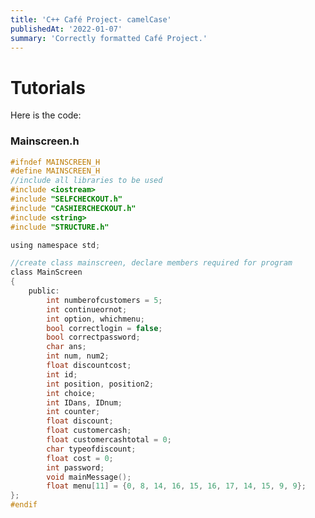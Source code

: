 ```yaml
---
title: 'C++ Café Project- camelCase'
publishedAt: '2022-01-07'
summary: 'Correctly formatted Café Project.'
---
```


# Tutorials
Here is the code:

### Mainscreen.h
```cpp:MainScreen.h
#ifndef MAINSCREEN_H
#define MAINSCREEN_H
//include all libraries to be used
#include <iostream>
#include "SELFCHECKOUT.h"
#include "CASHIERCHECKOUT.h"
#include <string>
#include "STRUCTURE.h"

using namespace std;

//create class mainscreen, declare members required for program
class MainScreen 
{
	public:
		int numberofcustomers = 5;
		int continueornot;
		int option, whichmenu;
		bool correctlogin = false;
		bool correctpassword;
		char ans;
		int num, num2;
		float discountcost;
		int id;
		int position, position2;
		int choice;
		int IDans, IDnum;
		int counter;
		float discount;
		float customercash;
		float customercashtotal = 0;
		char typeofdiscount;
		float cost = 0;
		int password;
		void mainMessage();
		float menu[11] = {0, 8, 14, 16, 15, 16, 17, 14, 15, 9, 9};
};
#endif
```
